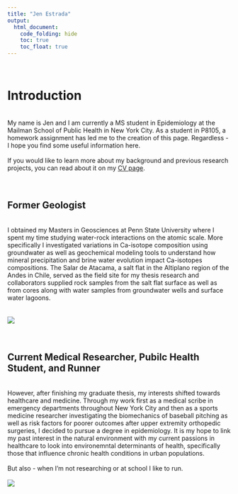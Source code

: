 ```yaml
---
title: "Jen Estrada"
output: 
  html_document:
    code_folding: hide
    toc: true
    toc_float: true
---
```

<br /> 

# Introduction
<br /> 
My name is Jen and I am currently a MS student in Epidemiology at the Mailman School of Public Health in New York City. As a student in P8105, a homework assignment has led me to the creation of this page. Regardless - I hope you find some useful information here.  
<br /> 
If you would like to learn more about my background and previous research projects, you can read about it on my [CV page](about.html).  
<br /> 
<br />   
  
## Former Geologist
<br /> 
I obtained my Masters in Geosciences at Penn State University where I spent my time studying water-rock interactions on the atomic scale. More specifically I investigated variations in Ca-isotope composition using groundwater as well as geochemical modeling tools to understand how mineral precipitation and brine water evolution impact Ca-isotopes compositions. The Salar de Atacama, a salt flat in the Altiplano region of the Andes in Chile, served as the field site for my thesis research and collaborators supplied rock samples from the salt flat surface as well as from cores along with water samples from groundwater wells and surface water lagoons.  
<br /> 
<br /> 
![](images/cliffs.jpg)  
<br /> 
<br /> 

## Current Medical Researcher, Pubilc Health Student, and Runner  
<br /> 
However, after finishing my graduate thesis, my interests shifted towards healthcare and medicine.  Through my work first as a medical scribe in emergency departments throughout New York City and then as a sports medicine researcher investigating the biomechanics of baseball pitching as well as risk factors for poorer outcomes after upper extremity orthopedic surgeries, I decided to pursue a degree in epidemiology. It is my hope to link my past interest in the natural environment with my current passions in healthcare to look into environemntal determinants of health, specifically those that influence chronic health conditions in urban populations.  
<br /> 
But also - when I'm not researching or at school I like to run.  
<br /> 
![](images/run.png)

